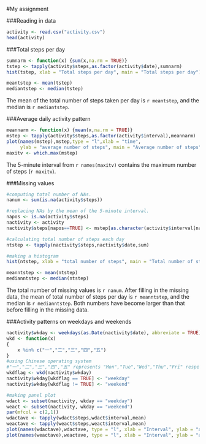 #My assignment



###Reading in data
```r
activity <- read.csv("activity.csv")
head(activity)
```

###Total steps per day
```r
sumnarm <- function(x) {sum(x,na.rm = TRUE)}
tstep <- tapply(activity$steps,as.factor(activity$date),sumnarm)
hist(tstep, xlab = "Total steps per day", main = "Total steps per day")

meantstep <- mean(tstep)
mediantstep <- median(tstep)
```
The mean of the total number of steps taken per day is `r meantstep`, and the median is `r mediantstep`.  

###Average daily activity pattern
```r
meannarm <- function(x) {mean(x,na.rm = TRUE)}
mstep <- tapply(activity$steps,as.factor(activity$interval),meannarm)
plot(names(mstep),mstep,type = "l",xlab = "time", 
     ylab = "average number of steps", main = "Average number of steps")
maxitv <- which.max(mstep)
```
The 5-minute interval from `r names(maxitv)` contains the maximum number of steps (`r maxitv`).

###Missing values
```r
#computing total number of NAs.
nanum <- sum(is.na(activity$steps))

#replacing NAs by the mean of the 5-minute interval.
napos <- is.na(activity$steps)
nactivity <- activity
nactivity$steps[napos==TRUE] <- mstep[as.character(activity$interval[napos==TRUE])]

#calculating total number of steps each day
ntstep <- tapply(nactivity$steps,nactivity$date,sum)

#making a histogram
hist(ntstep, xlab = "total number of steps", main = "Total number of steps")

meanntstep <- mean(ntstep)
medianntstep <- median(ntstep)
```
The total number of missing values is `r nanum`. After filling in the missing data, the mean of total number of steps per day is `r meanntstep`, and the median is `r medianntstep`. Both numbers have become larger than that before filling in the missing data.

###Activity patterns on weekdays and weekends
```r
nactivity$wkday <- weekdays(as.Date(nactivity$date), abbreviate = TRUE)
wkd <- function(x) 
{
    x %in% c("一","二","三","四","五")
}
#using Chinese operating system
#"一","二","三","四","五" represents "Mon","Tue","Wed","Thu","Fri" respectively.
wkdflag <- wkd(nactivity$wkday)
nactivity$wkday[wkdflag == TRUE] <- "weekday"
nactivity$wkday[wkdflag != TRUE] <- "weekend"

#making panel plot
wdact <- subset(nactivity, wkday == "weekday")
weact <- subset(nactivity, wkday == "weekend")
par(mfcol = c(2,1))
wdactave <- tapply(wdact$steps,wdact$interval,mean)
weactave <- tapply(weact$steps,weact$interval,mean)
plot(names(wdactave),wdactave, type = "l", xlab = "Interval", ylab = "average number of steps", main = "weekday")
plot(names(weactave),weactave, type = "l", xlab = "Interval", ylab = "average number of steps", main = "weekend")
```